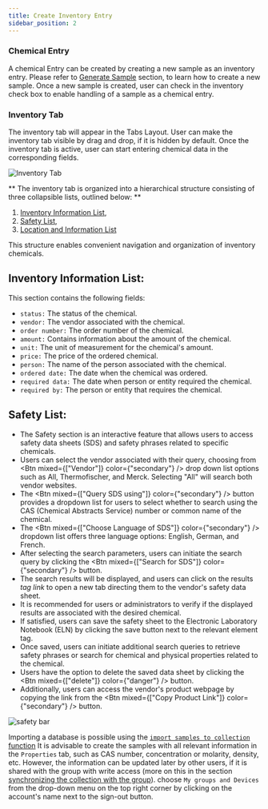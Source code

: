 ```yaml
---
title: Create Inventory Entry
sidebar_position: 2
---
```




### Chemical Entry

A chemical Entry can be created by creating a new sample as an inventory entry. Please refer to [Generate Sample](../elements/samples#generation) section, to learn how to create a new sample. Once a new sample is created, user can check in the inventory check box to enable handling of a sample as a chemical entry.

### Inventory Tab

The inventory tab will appear in the Tabs Layout. User can make the inventory tab visible by drag and drop, if it is hidden by default. Once the inventory tab is active, user can start entering chemical data in the corresponding fields.

![Inventory Tab](/img/inventory_tab.gif)

** The inventory tab is organized into a hierarchical structure consisting of three collapsible lists, outlined below: **

1. [Inventory Information List](#inventory-information-list),
1. [Safety List](#safety-list),
1. [Location and Information List](#creating-a-new-group) 

This structure enables convenient navigation and organization of inventory chemicals.

## Inventory Information List:

This section contains the following fields:

* `status:` The status of the chemical.
* `vendor:` The vendor associated with the chemical.
* `order number:` The order number of the chemical.
* `amount:` Contains information about the amount of the chemical.
* `unit:` The unit of measurement for the chemical's amount.
* `price:` The price of the ordered chemical.
* `person:` The name of the person associated with the chemical.
* `ordered date:` The date when the chemical was ordered.
* `required data:` The date when person or entity required the chemical.
* `required by:` The person or entity that requires the chemical.


## Safety List:

* The Safety section is an interactive feature that allows users to access safety data sheets (SDS) and safety phrases related to specific chemicals.
* Users can select the vendor associated with their query, choosing from <Btn mixed={["Vendor"]} color={"secondary"} /> drop down list options such as All, Thermofischer, and Merck. Selecting "All" will search both vendor websites.
* The <Btn mixed={["Query SDS using"]} color={"secondary"} /> button provides a dropdown list for users to select whether to search using the CAS (Chemical Abstracts Service) number or common name of the chemical.
* The <Btn mixed={["Choose Language of SDS"]} color={"secondary"} /> dropdown list offers three language options: English, German, and French.
* After selecting the search parameters, users can initiate the search query by clicking the <Btn mixed={["Search for SDS"]} color={"secondary"} /> button.
* The search results will be displayed, and users can click on the results *tag link* to open a new tab directing them to the vendor's safety data sheet.
* It is recommended for users or administrators to verify if the displayed results are associated with the desired chemical.
* If satisfied, users can save the safety sheet to the Electronic Laboratory Notebook (ELN) by clicking the save button next to the relevant element tag.
* Once saved, users can initiate additional search queries to retrieve safety phrases or search for chemical and physical properties related to the chemical.
* Users have the option to delete the saved data sheet by clicking the <Btn mixed={["delete"]} color={"danger"} /> button.
* Additionally, users can access the vendor's product webpage by copying the link from the <Btn mixed={["Copy Product Link"]} color={"secondary"} /> button.


![safety bar](/img/inventory_safety_list.png)

Importing a database is possible using the [`import samples to collection` function](toolbar#importing-data) 
It is advisable to create the samples with all relevant information in the `Properties` tab, such as CAS number, concentration or molarity, density, etc. However, the information can be updated later by other users, if it is shared with the group with write access (more on this in the section [synchronizing the collection with the group](#synchronizing-the-collection-with-the-group)).
choose `My groups and Devices` from the drop-down menu on the top right corner by clicking on the account's name next to the sign-out button.
